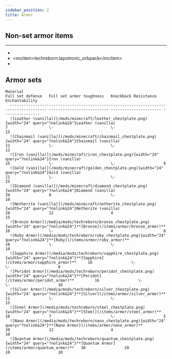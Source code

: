 ```yaml
---
sidebar_position: 2
title: Armor
---
```



<ArmorPartial />

## Non-set armor items

---

- <McItem slug="techreborn:lithium_batpack" />
- \<mcitem\>techreborn:lapotronic_orbpack\</mcitem\>
- <McItem slug="techreborn:cloaking_device" />


## Armor sets

```
Material                                                                                                                                  Full set defense   Full set armor toughness   Knockback Resistance   Enchantability
  -------------------------------------------------------------------- ------------------ -------------------------- ---------------------- ----------------
  ![Leather (vanilla)](/mods/minecraft/leather_chestplate.png){width="24" query="?nolink&24"}Leather (vanilla)                              7                  \-                         \-                     15
  ![Chainmail (vanilla)](/mods/minecraft/chainmail_chestplate.png){width="24" query="?nolink&24"}Chainmail (vanilla)                        12                 \-                         \-                     12
  ![Iron (vanilla)](/mods/minecraft/iron_chestplate.png){width="24" query="?nolink&24"}Iron (vanilla)                                       15                 \-                         \-                     9
  ![Gold (vanilla)](/mods/minecraft/golden_chestplate.png){width="24" query="?nolink&24"}Gold (vanilla)                                     11                 \-                         \-                     25
  ![Diamond (vanilla)](/mods/minecraft/diamond_chestplate.png){width="24" query="?nolink&24"}Diamond (vanilla)                              20                 8                          \-                     10
  ![Netherite (vanilla)](/mods/minecraft/netherite_chestplate.png){width="24" query="?nolink&24"}Netherite (vanilla)                        20                 12                         4                      15
  ![Bronze Armor](/media/mods/techreborn/bronze_chestplate.png){width="24" query="?nolink&24"}**[Bronze](/items/armor/bronze_armor)**             16                 \-                         4                      8
  ![Ruby Armor](/media/mods/techreborn/ruby_chestplate.png){width="24" query="?nolink&24"}**[Ruby](/items/armor/ruby_armor)**                     16                 \-                         \-                     10
  ![Sapphire Armor](/media/mods/techreborn/sapphire_chestplate.png){width="24" query="?nolink&24"}**[Sapphire](/items/armor/sapphire_armor)**     16                 \-                         \-                     8
  ![Peridot Armor](/media/mods/techreborn/peridot_chestplate.png){width="24" query="?nolink&24"}**[Peridot](/items/armor/peridot_armor)**         16                 \-                         \-                     16
  ![Silver Armor](/media/mods/techreborn/silver_chestplate.png){width="24" query="?nolink&24"}**[Silver](/items/armor/silver_armor)**             11                 \-                         \-                     15
  ![Steel Armor](/media/mods/techreborn/steel_chestplate.png){width="24" query="?nolink&24"}**[Steel](/items/armor/steel_armor)**                 16                 7                          \-                     5
  ![Nano Armor](/media/mods/techreborn/nano_chestplate.png){width="24" query="?nolink&24"}**[Nano Armor](/items/armor/nano_armor)**               30                 12                         4                      10
  ![Quantum Armor](/media/mods/techreborn/quantum_chestplate.png){width="24" query="?nolink&24"}**[Quantum Armor](/items/armor/quantum_armor)**   30                 20                         10                     10

  ```
